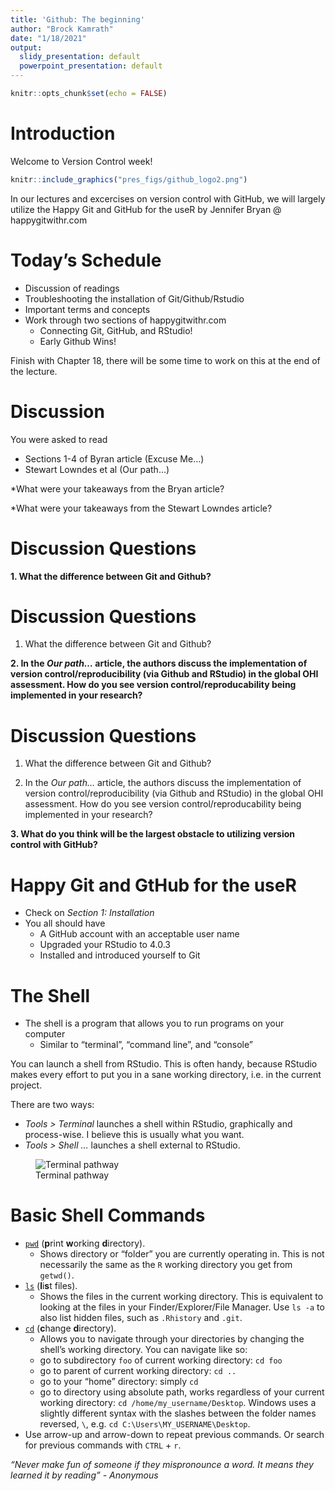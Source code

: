 ```yaml
---
title: 'Github: The beginning'
author: "Brock Kamrath"
date: "1/18/2021"
output:
  slidy_presentation: default
  powerpoint_presentation: default
---
```


```r
knitr::opts_chunk$set(echo = FALSE)
```

# Introduction {.bigger}

Welcome to Version Control week!

```r
knitr::include_graphics("pres_figs/github_logo2.png")
```

In our lectures and excercises on version control with GitHub, we will largely utilize the Happy Git and GitHub for the useR by Jennifer Bryan @ happygitwithr.com

# Today's Schedule {.bigger}

* Discussion of readings
* Troubleshooting the installation of Git/Github/Rstudio
* Important terms and concepts
* Work through two sections of happygitwithr.com
  + Connecting Git, GitHub, and RStudio!
  + Early Github Wins!

Finish with Chapter 18, there will be some time to work on this at the end of the lecture.

# Discussion
You were asked to read

* Sections 1-4 of Byran article (Excuse Me...)
* Stewart Lowndes et al (Our path...)

*What were your takeaways from the Bryan article?

*What were your takeaways from the Stewart Lowndes article?

# Discussion Questions

**1. What the difference between Git and Github?**

# Discussion Questions

1. What the difference between Git and Github?

**2. In the *Our path...* article, the authors discuss the implementation of version control/reproducibility (via Github and RStudio) in the global OHI assessment. How do you see version control/reproducability being implemented in your research?**

# Discussion Questions

1. What the difference between Git and Github?

2. In the *Our path...* article, the authors discuss the implementation of version control/reproducibility (via Github and RStudio) in the global OHI assessment. How do you see version control/reproducability being implemented in your research?

**3. What do you think will be the largest obstacle to utilizing version control with GitHub?**

# Happy Git and GtHub for the useR

* Check on *Section 1: Installation*
* You all should have
  + A GitHub account with an acceptable user name
  + Upgraded your RStudio to 4.0.3
  + Installed and introduced yourself to Git


# The Shell

* The shell is a program that allows you to run programs on your computer
  + Similar to “terminal”, “command line”, and “console"

You can launch a shell from RStudio. This is often handy, because RStudio makes every effort to put you in a sane working directory, i.e. in the current project.

There are two ways:

  * *Tools > Terminal* launches a shell within RStudio, graphically and process-wise. I believe this is usually what you want.
  * *Tools > Shell ...* launches a shell external to RStudio.

![Terminal pathway](pres_figs/terminal.png)

# Basic Shell Commands

* [`pwd`](https://en.wikipedia.org/wiki/Pwd) (**p**rint **w**orking **d**irectory). 
  + Shows directory or "folder" you are currently operating in. This is not necessarily the same as the `R` working directory you get from `getwd()`.
* [`ls`](https://en.wikipedia.org/wiki/Ls) (**l**i**s**t files). 
  + Shows the files in the current working directory. This is equivalent to looking at the files in your Finder/Explorer/File Manager. Use `ls -a` to also list hidden files, such as `.Rhistory` and `.git`.
* [`cd`](https://en.wikipedia.org/wiki/Cd_(command)) (**c**hange **d**irectory). 
  + Allows you to navigate through your directories by changing the shell's working directory. You can navigate like so:
  - go to subdirectory `foo` of current working directory: `cd foo`
  - go to parent of current working directory: `cd ..`
  - go to your "home" directory: simply `cd`
  - go to directory using absolute path, works regardless of your current working directory: `cd /home/my_username/Desktop`. Windows uses a slightly different syntax with the slashes between the folder names reversed, `\`, e.g. `cd C:\Users\MY_USERNAME\Desktop`.

* Use arrow-up and arrow-down to repeat previous commands. Or search for previous commands with `CTRL` + `r`.




*“Never make fun of someone if they mispronounce a word. It means they learned it by reading” - Anonymous*